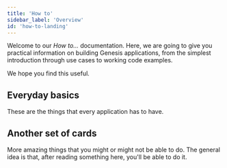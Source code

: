 ```yaml
---
title: 'How to'
sidebar_label: 'Overview'
id: 'how-to-landing'
---
```



Welcome to our *How to...* documentation. Here, we are going to give you practical information on building Genesis applications, from the simplest introduction through use cases to working code examples.

We hope you find this useful.


## Everyday basics
These are the things that every application has to have.

<Grid container>
    <Grid item xs={12} md={4} sx={{padding: '1%'}}>
        <QuickCard heading="Set up authorisation" link="/how-to/ht-auth/" text="Understand the principles of authorising your users at every level.">
        </QuickCard>
    </Grid>
    <Grid item xs={12} md={4} sx={{padding: '1%'}}>
        <QuickCard heading="Set up authentication" link="../database/database-concepts/database-concepts/" text="Right now, this takes you to database concepts. Just saying.">
        </QuickCard>
    </Grid>
    <Grid item xs={12} md={4} sx={{padding: '1%'}}>
        <QuickCard heading="Join tables and expose them" link="/how-to/ht-join-expose/" text="Join tables to create views - useful ways of looking at data. Then create queries so that these can be displayed at the front end.">
        </QuickCard>
    </Grid>
</Grid>

## Another set of cards

More amazing things that you might or might not be able to do. The general idea is that, after reading something here, you'll be able to do it.

<Grid container>
    <Grid item xs={12} md={6} sx={{padding: '1%'}}>
        <QuickCard heading="Ingesting CSV files" link="/how-to/ht-ingest-csv/" text="Receive CSV files from an external source and update your database in the relevant way.">
        </QuickCard>
    </Grid>
    <Grid item xs={12} md={6} sx={{padding: '1%'}}>
        <QuickCard heading="Consuming and publishing Kafka data" link="/how-to/ht-consume-kafka/" text="Kafka is a standard messaging infrastructure used throughout financial markets.  Your app can consume messages from Kafka topics, and publish them to Kafka topics.  ">
        </QuickCard>
    </Grid>
    <Grid item xs={12} md={6} sx={{padding: '1%'}}>
        <QuickCard heading="Testing" link="/how-to/ht-prepare-test/" text="Find out how to prepare your system for automated testing. ">
        </QuickCard>
    </Grid>
</Grid>





